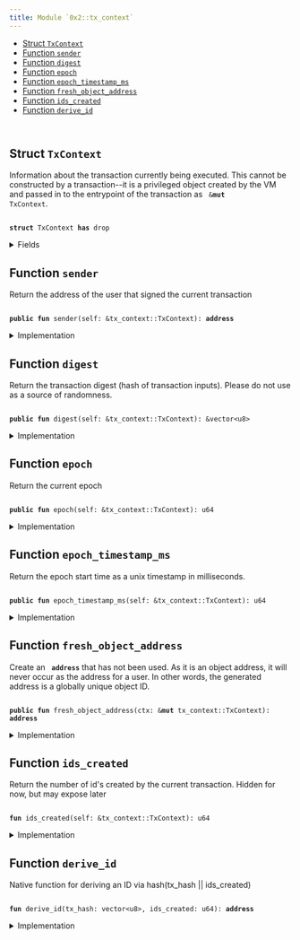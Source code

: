 ```yaml
---
title: Module `0x2::tx_context`
---
```




-  [Struct `TxContext`](#0x2_tx_context_TxContext)
-  [Function `sender`](#0x2_tx_context_sender)
-  [Function `digest`](#0x2_tx_context_digest)
-  [Function `epoch`](#0x2_tx_context_epoch)
-  [Function `epoch_timestamp_ms`](#0x2_tx_context_epoch_timestamp_ms)
-  [Function `fresh_object_address`](#0x2_tx_context_fresh_object_address)
-  [Function `ids_created`](#0x2_tx_context_ids_created)
-  [Function `derive_id`](#0x2_tx_context_derive_id)


<pre><code>
</code></pre>



<Link id="0x2_tx_context_TxContext"></Link>

## Struct `TxContext`

Information about the transaction currently being executed.
This cannot be constructed by a transaction--it is a privileged object created by
the VM and passed in to the entrypoint of the transaction as <code>
&<b>mut</b> <Link href="../iota-framework/tx_context.md#0x2_tx_context_TxContext">TxContext</Link></code>.


<pre><code>
<b>struct</b> <Link href="../iota-framework/tx_context.md#0x2_tx_context_TxContext">TxContext</Link> <b>has</b> drop
</code></pre>



<details>
<summary>Fields</summary>


<dl>
<dt>
<code>
sender: <b>address</b></code>
</dt>
<dd>
 The address of the user that signed the current transaction
</dd>
<dt>
<code>
tx_hash: <Link href="../move-stdlib/vector.md#0x1_vector">vector</Link>&lt;u8&gt;</code>
</dt>
<dd>
 Hash of the current transaction
</dd>
<dt>
<code>
epoch: u64</code>
</dt>
<dd>
 The current epoch number
</dd>
<dt>
<code>
epoch_timestamp_ms: u64</code>
</dt>
<dd>
 Timestamp that the epoch started at
</dd>
<dt>
<code>
ids_created: u64</code>
</dt>
<dd>
 Counter recording the number of fresh id's created while executing
 this transaction. Always 0 at the start of a transaction
</dd>
</dl>


</details>

<Link id="0x2_tx_context_sender"></Link>

## Function `sender`

Return the address of the user that signed the current
transaction


<pre><code>
<b>public</b> <b>fun</b> <Link href="../iota-framework/tx_context.md#0x2_tx_context_sender">sender</Link>(self: &<Link href="../iota-framework/tx_context.md#0x2_tx_context_TxContext">tx_context::TxContext</Link>): <b>address</b>
</code></pre>



<details>
<summary>Implementation</summary>


<pre><code>
<b>public</b> <b>fun</b> <Link href="../iota-framework/tx_context.md#0x2_tx_context_sender">sender</Link>(self: &<Link href="../iota-framework/tx_context.md#0x2_tx_context_TxContext">TxContext</Link>): <b>address</b> \{
    self.sender
}
</code></pre>



</details>

<Link id="0x2_tx_context_digest"></Link>

## Function `digest`

Return the transaction digest (hash of transaction inputs).
Please do not use as a source of randomness.


<pre><code>
<b>public</b> <b>fun</b> <Link href="../iota-framework/tx_context.md#0x2_tx_context_digest">digest</Link>(self: &<Link href="../iota-framework/tx_context.md#0x2_tx_context_TxContext">tx_context::TxContext</Link>): &<Link href="../move-stdlib/vector.md#0x1_vector">vector</Link>&lt;u8&gt;
</code></pre>



<details>
<summary>Implementation</summary>


<pre><code>
<b>public</b> <b>fun</b> <Link href="../iota-framework/tx_context.md#0x2_tx_context_digest">digest</Link>(self: &<Link href="../iota-framework/tx_context.md#0x2_tx_context_TxContext">TxContext</Link>): &<Link href="../move-stdlib/vector.md#0x1_vector">vector</Link>&lt;u8&gt; \{
    &self.tx_hash
}
</code></pre>



</details>

<Link id="0x2_tx_context_epoch"></Link>

## Function `epoch`

Return the current epoch


<pre><code>
<b>public</b> <b>fun</b> <Link href="../iota-framework/tx_context.md#0x2_tx_context_epoch">epoch</Link>(self: &<Link href="../iota-framework/tx_context.md#0x2_tx_context_TxContext">tx_context::TxContext</Link>): u64
</code></pre>



<details>
<summary>Implementation</summary>


<pre><code>
<b>public</b> <b>fun</b> <Link href="../iota-framework/tx_context.md#0x2_tx_context_epoch">epoch</Link>(self: &<Link href="../iota-framework/tx_context.md#0x2_tx_context_TxContext">TxContext</Link>): u64 \{
    self.epoch
}
</code></pre>



</details>

<Link id="0x2_tx_context_epoch_timestamp_ms"></Link>

## Function `epoch_timestamp_ms`

Return the epoch start time as a unix timestamp in milliseconds.


<pre><code>
<b>public</b> <b>fun</b> <Link href="../iota-framework/tx_context.md#0x2_tx_context_epoch_timestamp_ms">epoch_timestamp_ms</Link>(self: &<Link href="../iota-framework/tx_context.md#0x2_tx_context_TxContext">tx_context::TxContext</Link>): u64
</code></pre>



<details>
<summary>Implementation</summary>


<pre><code>
<b>public</b> <b>fun</b> <Link href="../iota-framework/tx_context.md#0x2_tx_context_epoch_timestamp_ms">epoch_timestamp_ms</Link>(self: &<Link href="../iota-framework/tx_context.md#0x2_tx_context_TxContext">TxContext</Link>): u64 \{
   self.epoch_timestamp_ms
}
</code></pre>



</details>

<Link id="0x2_tx_context_fresh_object_address"></Link>

## Function `fresh_object_address`

Create an <code>
<b>address</b></code> that has not been used. As it is an object address, it will never
occur as the address for a user.
In other words, the generated address is a globally unique object ID.


<pre><code>
<b>public</b> <b>fun</b> <Link href="../iota-framework/tx_context.md#0x2_tx_context_fresh_object_address">fresh_object_address</Link>(ctx: &<b>mut</b> <Link href="../iota-framework/tx_context.md#0x2_tx_context_TxContext">tx_context::TxContext</Link>): <b>address</b>
</code></pre>



<details>
<summary>Implementation</summary>


<pre><code>
<b>public</b> <b>fun</b> <Link href="../iota-framework/tx_context.md#0x2_tx_context_fresh_object_address">fresh_object_address</Link>(ctx: &<b>mut</b> <Link href="../iota-framework/tx_context.md#0x2_tx_context_TxContext">TxContext</Link>): <b>address</b> \{
    <b>let</b> ids_created = ctx.ids_created;
    <b>let</b> id = <Link href="../iota-framework/tx_context.md#0x2_tx_context_derive_id">derive_id</Link>(*&ctx.tx_hash, ids_created);
    ctx.ids_created = ids_created + 1;
    id
}
</code></pre>



</details>

<Link id="0x2_tx_context_ids_created"></Link>

## Function `ids_created`

Return the number of id's created by the current transaction.
Hidden for now, but may expose later


<pre><code>
<b>fun</b> <Link href="../iota-framework/tx_context.md#0x2_tx_context_ids_created">ids_created</Link>(self: &<Link href="../iota-framework/tx_context.md#0x2_tx_context_TxContext">tx_context::TxContext</Link>): u64
</code></pre>



<details>
<summary>Implementation</summary>


<pre><code>
<b>fun</b> <Link href="../iota-framework/tx_context.md#0x2_tx_context_ids_created">ids_created</Link>(self: &<Link href="../iota-framework/tx_context.md#0x2_tx_context_TxContext">TxContext</Link>): u64 \{
    self.ids_created
}
</code></pre>



</details>

<Link id="0x2_tx_context_derive_id"></Link>

## Function `derive_id`

Native function for deriving an ID via hash(tx_hash || ids_created)


<pre><code>
<b>fun</b> <Link href="../iota-framework/tx_context.md#0x2_tx_context_derive_id">derive_id</Link>(tx_hash: <Link href="../move-stdlib/vector.md#0x1_vector">vector</Link>&lt;u8&gt;, ids_created: u64): <b>address</b>
</code></pre>



<details>
<summary>Implementation</summary>


<pre><code>
<b>native</b> <b>fun</b> <Link href="../iota-framework/tx_context.md#0x2_tx_context_derive_id">derive_id</Link>(tx_hash: <Link href="../move-stdlib/vector.md#0x1_vector">vector</Link>&lt;u8&gt;, ids_created: u64): <b>address</b>;
</code></pre>



</details>

